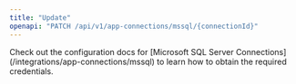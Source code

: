 ```yaml
---
title: "Update"
openapi: "PATCH /api/v1/app-connections/mssql/{connectionId}"
---
```


<Note>
    Check out the configuration docs for [Microsoft SQL Server
    Connections](/integrations/app-connections/mssql) to learn how to obtain the
    required credentials.
</Note>